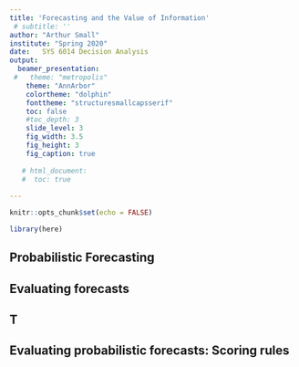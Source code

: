 ```yaml
---
title: 'Forecasting and the Value of Information'
 # subtitle: ''
author: "Arthur Small"
institute: "Spring 2020" 
date:   SYS 6014 Decision Analysis
output:
  beamer_presentation:
 #   theme: "metropolis"
    theme: "AnnArbor"
    colortheme: "dolphin"
    fonttheme: "structuresmallcapsserif"
    toc: false
    #toc_depth: 3
    slide_level: 3
    fig_width: 3.5
    fig_height: 3
    fig_caption: true
    
   # html_document:
   #  toc: true
   
---
```


```r
knitr::opts_chunk$set(echo = FALSE)
```

```r
library(here)
```

## Probabilistic Forecasting

## Evaluating forecasts

## T

## Evaluating probabilistic forecasts: Scoring rules

